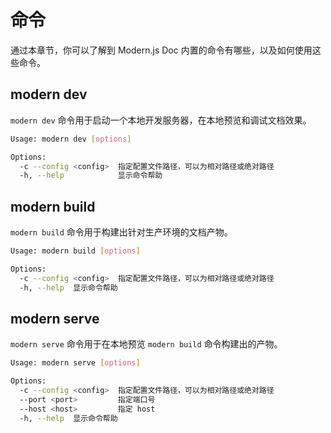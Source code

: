 # 命令

通过本章节，你可以了解到 Modern.js Doc 内置的命令有哪些，以及如何使用这些命令。

## modern dev

`modern dev` 命令用于启动一个本地开发服务器，在本地预览和调试文档效果。

```bash
Usage: modern dev [options]

Options:
  -c --config <config>  指定配置文件路径，可以为相对路径或绝对路径
  -h, --help            显示命令帮助
```

## modern build

`modern build` 命令用于构建出针对生产环境的文档产物。

```bash
Usage: modern build [options]

Options:
  -c --config <config>  指定配置文件路径，可以为相对路径或绝对路径
  -h, --help  显示命令帮助
```

## modern serve

`modern serve` 命令用于在本地预览 `modern build` 命令构建出的产物。

```bash
Usage: modern serve [options]

Options:
  -c --config <config>  指定配置文件路径，可以为相对路径或绝对路径
  --port <port>         指定端口号
  --host <host>         指定 host
  -h, --help  显示命令帮助
```
